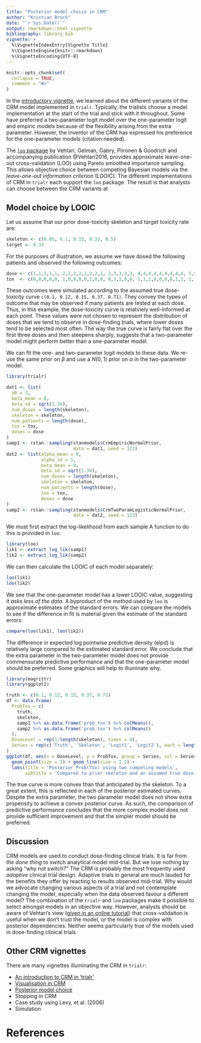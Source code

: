 ```yaml
---
title: "Posterior model choice in CRM"
author: "Kristian Brock"
date: "`r Sys.Date()`"
output: rmarkdown::html_vignette
bibliography: library.bib
vignette: >
  %\VignetteIndexEntry{Vignette Title}
  %\VignetteEngine{knitr::rmarkdown}
  %\VignetteEncoding{UTF-8}
---
```


```r
knitr::opts_chunk$set(
  collapse = TRUE,
  comment = "#>"
)
```

In the [introductory vignette](https://brockk.github.io/trialr/articles/CRM.html), we learned about the different variants of the CRM model implemented in `trialr`.
Typically, the trialists choose a model implementation at the start of the trial and stick with it throughout.
Some have preferred a two-parameter logit model over the one-parameter logit and empiric models because of the flexibility arising from the extra parameter.
However, the inventor of the CRM has expressed his preference for the one-parameter models (citation needed).

The [`loo` package](https://cran.r-project.org/web/packages/loo/index.html) by Vehtari, Gelman, Gabry, Piironen & Goodrich and accompanying publication @Vehtari2016, provides approximate leave-one-out cross-validation (LOO) using Pareto smoothed importance sampling.
This allows objective choice between competing Bayesian models via the _leave-one-out information criterion_ (LOOIC).
The different implementations of CRM in `trialr` each support the `loo` package.
The result is that analysts can choose between the CRM variants at 

## Model choice by LOOIC
Let us assume that our prior dose-toxicity skeleton and target toxicity rate are:
```r
skeleton <- c(0.05, 0.1, 0.15, 0.33, 0.5)
target <- 0.33
```

For the purposes of illustration, we assume we have dosed the following patients and observed the following outcomes:
```r
dose <- c(1,1,1,1,1, 2,2,2,2,2,2,2,2, 3,3,3,3,3, 4,4,4,4,4,4,4,4,4, 5,5,5,5,5,5,5,5,5,5)
tox  <- c(0,0,0,0,0, 1,0,0,0,0,1,0,0, 0,1,1,0,0, 1,1,1,0,0,0,0,1,1, 1,1,0,1,1,0,1,0,0,1)
```

These outcomes were simulated according to the assumed true dose-toxicity curve `c(0.1, 0.12, 0.15, 0.37, 0.71)`.
They convey the types of outcome that may be observed if many patients are tested at each dose.
Thus, in this example, the dose-toxicity curve is relatviely well-informed at each point.
These values were not chosen to represent the distribution of doses that we tend to observe in dose-finding trials, where lower doses tend to be selected most often.
The way the true curve is fairly flat over the first three doses and then steepens sharply, suggests that a two-parameter model might perform better than a one-parameter model.

We can fit the one- and two-parameter logit models to these data.
We re-use the same prior on $\beta$ and use a $N(0, 1)$ prior on $\alpha$ in the two-parameter model.

```r
library(trialr)

dat1 <- list(
  a0 = 3,
  beta_mean = 0,
  beta_sd = sqrt(1.34),
  num_doses = length(skeleton),
  skeleton = skeleton,
  num_patients = length(dose),
  tox = tox,
  doses = dose
)
samp1 <- rstan::sampling(stanmodels$CrmEmpiricNormalPrior,
                         data = dat1, seed = 123)
dat2 <- list(alpha_mean = 0,
             alpha_sd = 1,
             beta_mean = 0,
             beta_sd = sqrt(1.34),
             num_doses = length(skeleton),
             skeleton = skeleton,
             num_patients = length(dose),
             tox = tox,
             doses = dose
)
samp2 <- rstan::sampling(stanmodels$CrmTwoParamLogisticNormalPrior,
                         data = dat2, seed = 123)
```

We must first extract the log-likelihood from each sample
A function to do this is provided in `loo`:

```r
library(loo)
lik1 <- extract_log_lik(samp1)
lik2 <- extract_log_lik(samp2)
```

We can then calculate the LOOIC of each model separately:
```r
loo(lik1)
loo(lik2)
```

We see that the one-parameter model has a lower LOOIC value, suggesting it _asks less of the data_.
A byproduct of the method used by `loo` is approximate estimates of the standard errors.
We can compare the models to see if the difference in fit is material given the estimate of the standard errors:

```r
compare(loo(lik1), loo(lik2))
```

The difference in expected log pointwise predictive density (elpd) is relatively large compared to the estimated standard error.
We conclude that the extra parameter in the two-parameter model does not provide commensurate predictive performance and that the one-parameter model should be preferred.
Some graphics will help to illuminate why.

```r
library(magrittr)
library(ggplot2)

truth <- c(0.1, 0.12, 0.15, 0.37, 0.71)
df <- data.frame(
  ProbTox = c(
    truth,
    skeleton,
    samp1 %>% as.data.frame('prob_tox') %>% colMeans(),
    samp2 %>% as.data.frame('prob_tox') %>% colMeans()
  ),
  DoseLevel = rep(1:length(skeleton), times = 4),
  Series = rep(c('Truth', 'Skeleton', 'Logit1', 'Logit2'), each = length(skeleton))
)
ggplot(df, aes(x = DoseLevel, y = ProbTox, group = Series, col = Series)) +
  geom_point(size = 2) + geom_line(size = 1.2) + 
  labs(title = 'Posterior Prob(Tox) using two competing models',
       subtitle = 'Compared to prior skeleton and an assumed true dose-tox curve')
```

The true curve is more convex than that anticipated by the skeleton.
To a great extent, this is reflected in each of the posterior estimated curves.
Despite the extra parameter, the two parameter model does not show extra propensity to achieve a convex posterior curve.
As such, the comparison of predictive performance concludes that the more complex model does not provide sufficient improvement and that the simpler model should be preferred.


## Discussion
CRM models are used to conduct dose-finding clinical trials.
It is far from _the done thing_ to switch analytical model mid-trial.
But we lose nothing by asking "why not switch?"
The CRM is probably the most frequently used _adaptive_ clinical trial design.
Adaptive trials in general are much lauded for the benefits they offer by reacting to results observed mid-trial.
Why would we advocate changing various aspects of a trial and not contemplate changing the model, especially when the data observed favour a different model?
The combination of the `trialr` and `loo` packages make it possible to select amongst models in an objective way.
However, analysts should be aware of Vehtari's view ([given in an online tutorial](https://github.com/avehtari/modelselection_tutorial)) that cross-validaiton is useful when we don't trust the model, or the model is complex with posterior dependencies.
Neither seems particularly true of the models used in dose-finding clinical trials.






## Other CRM vignettes
There are many vignettes illuminating the CRM in `trialr`:

- [An introduction to CRM in 'trialr'](https://brockk.github.io/trialr/articles/CRM.html)
- [Visualisation in CRM](https://brockk.github.io/trialr/articles/CRM-visualisation.html)
- [Posterior model choice](https://brockk.github.io/trialr/articles/CRM-model-choice.html)
- Stopping in CRM
- Case study using Levy, et al. (2006)
- Simulation


# References
